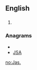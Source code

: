 ==English==

==={{abbreviation}}===
{{infl|en|abbreviation}}

# {{alternative spelling of|Jas}}

===Anagrams===
* {{alphagram|ajs}}
* [[JSA#English|JSA]]



[[no:Jas.]]